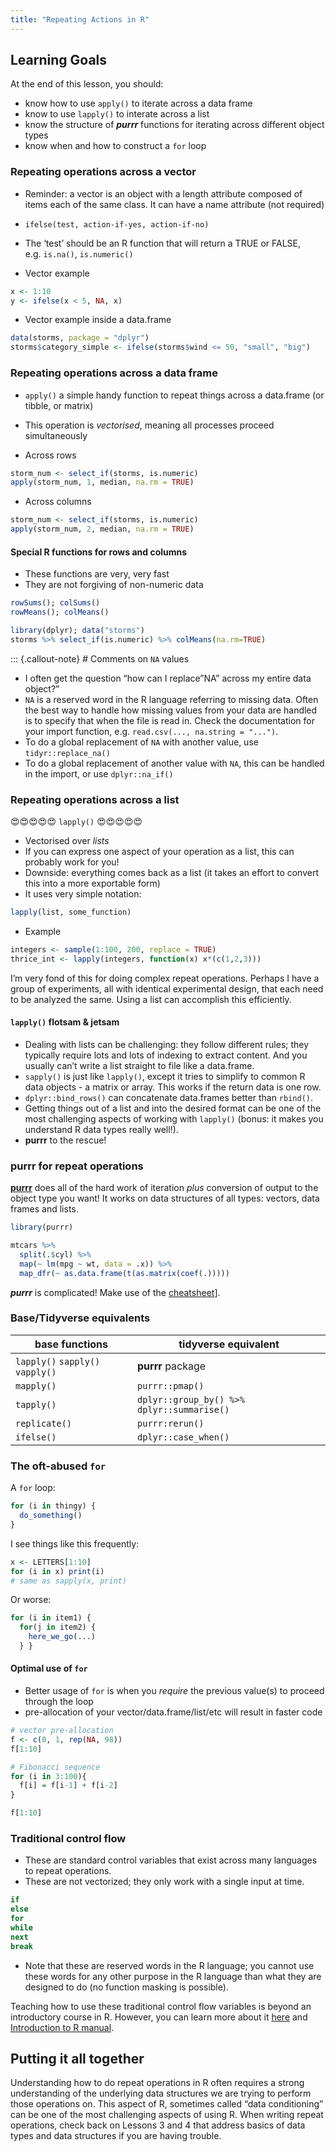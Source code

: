 ```yaml
---
title: "Repeating Actions in R"
---
```


::: {.callout-caution collapse="false"}
## Learning Goals

At the end of this lesson, you should: 

* know how to use `apply()` to iterate across a data frame
* know to use `lapply()` to interate across a list
* know the structure of ***purrr*** functions for iterating across different object types
* know when and how to construct a `for` loop

:::

### Repeating operations across a vector

* Reminder: a vector is an object with a length attribute composed of items each of the same class. It can have a name attribute (not required)

* `ifelse(test, action-if-yes, action-if-no)`

* The 'test' should be an R function that will return a TRUE or FALSE, e.g. `is.na()`, `is.numeric()`

* Vector example
```r
x <- 1:10
y <- ifelse(x < 5, NA, x)
```

* Vector example inside a data.frame
```r
data(storms, package = "dplyr")
storms$category_simple <- ifelse(storms$wind <= 50, "small", "big")
```


### Repeating operations across a data frame

* `apply()` a simple handy function to repeat things across a data.frame (or tibble, or matrix)
* This operation is *vectorised*, meaning all processes proceed simultaneously

* Across rows
```r
storm_num <- select_if(storms, is.numeric)
apply(storm_num, 1, median, na.rm = TRUE)
```

* Across columns
```r
storm_num <- select_if(storms, is.numeric)
apply(storm_num, 2, median, na.rm = TRUE)
```


#### Special R functions for rows and columns

* These functions are very, very fast
* They are not forgiving of non-numeric data

```r
rowSums(); colSums()
rowMeans(); colMeans()
```

```r
library(dplyr); data("storms")
storms %>% select_if(is.numeric) %>% colMeans(na.rm=TRUE)
```

::: {.callout-note}
# Comments on `NA` values

* I often get the question "how can I replace "NA" across my entire data object?" 
* `NA` is a reserved word in the R language referring to missing data. Often the best way to handle how missing values from your data are handled is to specify that when the file is read in. Check the documentation for your import function, e.g. `read.csv(..., na.string = "...")`.
* To do a global replacement of `NA` with another value, use `tidyr::replace_na()`
* To do a global replacement of another value with `NA`, this can be handled in the import, or use `dplyr::na_if()`


### Repeating operations across a list

😍😍😍😍😍 `lapply()` 😍😍😍😍😍

* Vectorised over *lists*
* If you can express one aspect of your operation as a list, this can probably work for you!
* Downside: everything comes back as a list (it takes an effort to convert this into a more exportable form)
* It uses very simple notation: 

```r
lapply(list, some_function)
```

* Example
```r
integers <- sample(1:100, 200, replace = TRUE)
thrice_int <- lapply(integers, function(x) x*(c(1,2,3)))
```

I'm very fond of this for doing complex repeat operations. Perhaps I have a group of experiments, all with identical experimental design, that each need to be analyzed the same. Using a list can accomplish this efficiently. 

#### `lapply()` flotsam & jetsam

* Dealing with lists can be challenging: they follow different rules; they typically require lots and lots of indexing to extract content. And you usually can't write a list straight to file like a data.frame.  
* `sapply()` is just like `lapply()`, except it tries to simplify to common R data objects - a matrix or array. This works if the return data is one row. 
* `dplyr::bind_rows()` can concatenate data.frames better than `rbind()`.
* Getting things out of a list and into the desired format can be one of the most challenging aspects of working with `lapply()` (bonus: it makes you understand R data types really well!).
* **purrr** to the rescue! 


### purrr for repeat operations

**[purrr](https://purrr.tidyverse.org/)** does all of the hard work of iteration *plus* conversion of output to the object type you want! It works on data structures of all types: vectors, data frames and lists. 

```r
library(purrr)

mtcars %>%
  split(.$cyl) %>%
  map(~ lm(mpg ~ wt, data = .x)) %>%
  map_dfr(~ as.data.frame(t(as.matrix(coef(.)))))
```

::: {.callout-note}

***purrr*** is complicated! Make use of the [cheatsheet](https://raw.githubusercontent.com/rstudio/cheatsheets/main/purrr.pdf)].

:::

###  Base/Tidyverse equivalents

|base functions | tidyverse equivalent |
|--------------|-----------------------|
| `lapply()` `sapply()` `vapply()`|  **purrr** package   |
| `mapply()` | `purrr::pmap()` |
| `tapply()` | `dplyr::group_by() %>%  dplyr::summarise()` |
| `replicate()` | `purrr:rerun()` |
| `ifelse()`  | `dplyr::case_when()`  |


### The oft-abused `for`

A `for` loop: 
```r
for (i in thingy) {
  do_something()
}
```

I see things like this frequently: 
```r
x <- LETTERS[1:10]
for (i in x) print(i)
# same as sapply(x, print)
```

Or worse: 
```r
for (i in item1) {
  for(j in item2) {
    here_we_go(...)
  } }
```


#### Optimal use of `for`

* Better usage of `for` is when you *require* the previous value(s) to proceed through the loop
* pre-allocation of your vector/data.frame/list/etc will result in faster code
```r
# vector pre-allocation
f <- c(0, 1, rep(NA, 98)) 
f[1:10]

# Fibonacci sequence
for (i in 3:100){
  f[i] = f[i-1] + f[i-2]
}

f[1:10]
```


### Traditional control flow

* These are standard control variables that exist across many languages to repeat operations. 
* These are not vectorized; they only work with a single input at time. 

```r
if
else
for 
while
next
break
```

* Note that these are reserved words in the R language; you cannot use these words for any other purpose in the R language than what they are designed to do (no function masking is possible). 

::: {.callout-note}

Teaching how to use these traditional control flow variables is beyond an introductory course in R. However, you can learn more about it [here](control_flow.qmd) and [Introduction to R manual](https://cran.r-project.org/doc/manuals/r-release/R-intro.pdf).   
:::

::: {.callout-tip}
## Putting it all together

Understanding how to do repeat operations in R often requires a strong understanding of the underlying data structures we are trying to perform those operations on. This aspect of R, sometimes called "data conditioning" can be one of the most challenging aspects of using R. When writing repeat operations, check back on Lessons 3 and 4 that address basics of data types and data structures if you are having trouble. 

:::
